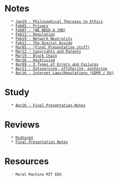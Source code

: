 = Notes =
    * [[Jan29|Jan29 - Philosophical Theroies to Ethics]]
    * [[Feb05|Feb05 - Privacy]]
    * [[Feb07|Feb07 - (WE NEED A JOB)]]
    * [[Feb12|Feb12 - Regulation]]
    * [[Feb19|Feb19 - Network Neutrality]]
    * [[Feb21|Feb21 - The Digital Divide]]
    * [[Mar05|Mar05 - (Final Presentation stuff)]]
    * [[Mar12|Mar12 - Copyrights and Patents]]
    * [[Mar19|Mar19 - Block Chain]]
    * [[Mar26|Mar26 - Hacktivism]]
    * [[Apr09|Apr09 - 3 Types of Errors and Failures]]
    * [[Apr11|Apr11 - Outsourcing, offshoring, onshoring]]
    * [[Apr16|Apr16 - Internet Laws/Regulations (GDPR / EU)]]
= Study =
    * [[Apr26|Apr26 - Final Presentation Notes]]

= Reviews =
    * [[Midterm1]]
    * [[Mar05|Final Presentation Notes]]
= Resources =
    - Moral Machine MIT EDU
